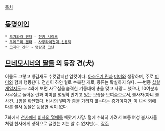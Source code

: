 [[목차]]

== [[동명이인]] ==
 * [[오가와라 겐타]] - [[진키 시리즈]]
 * [[우메모리 겐타]] - [[사무라이전대 신켄저]]
 * [[코지마 겐타]] - [[명탐정 코난]]
== [[므네모시네의 딸들]] 의 등장 견(犬) ==
이름도 그렇고 생김새도 수컷같지만 암컷이다. [[아소우기 린]]과 [[미미]]와 생활하며, 주로 [[미미]]와 함께 행동한다. 전신이 하얀 털로 수북한 개로, 종류는 확실하지 않다. ~~변종 [[삽살개]]일지도~~
4화에 보면 사무실을 습격한 기동대에 총을 맞고 사망....했으나, 10여분후 사무실로 돌아온 린과 미미를 멀쩡히 반기고 있는 모습을 보여줌으로서, 불사자(아니 불사견...)임을 확인했다. 비시의 열매가 종을 가리지 않는다는 증거이지만, 이 녀석 외에 다른 불사 동물은 등장한 적이 없다.

7화에서 [[천사]]에게 [[비사의 열매]]를 빼앗겨 사망. 털에 수북히 가려서 보통 여성 불사자들처럼 천사에게 성적으로 끌렸는 지는 알 수 없지만(...)
[[각주]]
